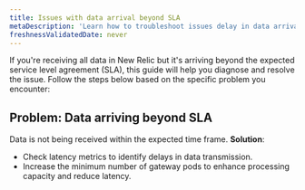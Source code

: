 ```yaml
---
title: Issues with data arrival beyond SLA
metaDescription: 'Learn how to troubleshoot issues delay in data arrival.'
freshnessValidatedDate: never
---
```


If you're receiving all data in New Relic but it's arriving beyond the expected service level agreement (SLA), this guide will help you diagnose and resolve the issue. Follow the steps below based on the specific problem you encounter:

## Problem: Data arriving beyond SLA
Data is not being received within the expected time frame.
**Solution**:
- Check latency metrics to identify delays in data transmission.
- Increase the minimum number of gateway pods to enhance processing capacity and reduce latency.
